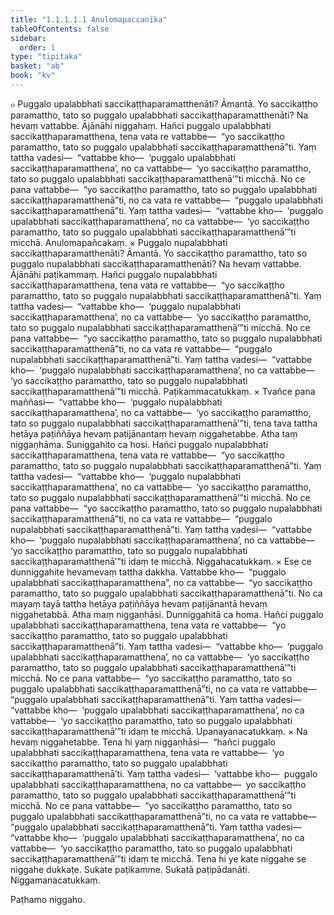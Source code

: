 ```yaml
---
title: "1.1.1.1.1 Anulomapaccanīka"
tableOfContents: false
sidebar:
  order: 1
type: "tipitaka"
basket: "ab"
book: "kv"
---
```



<DynamicBreadcrumb />

<Division number="1" book="kv" bookNo="32" page="1">

<Paragraph number="2" book="kv">
๐ Puggalo upalabbhati saccikaṭṭhaparamatthenāti? Āmantā. Yo saccikaṭṭho paramattho, tato so puggalo upalabbhati saccikaṭṭhaparamatthenāti? Na hevaṃ vattabbe.
</Paragraph>

<Paragraph number="3" book="kv">
Ājānāhi niggahaṃ. Hañci puggalo upalabbhati saccikaṭṭhaparamatthena, tena vata re vattabbe—  “yo saccikaṭṭho paramattho, tato so puggalo upalabbhati saccikaṭṭhaparamatthenā”ti. Yaṃ tattha vadesi—  “vattabbe kho—  ‘puggalo upalabbhati saccikaṭṭhaparamatthena’, no ca vattabbe—  ‘yo saccikaṭṭho paramattho, tato so puggalo upalabbhati saccikaṭṭhaparamatthenā’”ti micchā.
</Paragraph>

<Paragraph number="4" book="kv">
No ce pana vattabbe—  “yo saccikaṭṭho paramattho, tato so puggalo upalabbhati saccikaṭṭhaparamatthenā”ti, no ca vata re vattabbe—  “puggalo upalabbhati saccikaṭṭhaparamatthenā”ti. Yaṃ tattha vadesi—  “vattabbe kho—  ‘puggalo upalabbhati saccikaṭṭhaparamatthena’, no ca vattabbe—  ‘yo saccikaṭṭho paramattho, tato so puggalo upalabbhati saccikaṭṭhaparamatthenā’”ti micchā.

</Paragraph>
</Division>

<Paragraph number="5" type="center" book="kv">
Anulomapañcakaṃ.


</Paragraph>

<Division number="2" book="kv" bookNo="32" page="2">

<Paragraph number="6" book="kv">
× Puggalo nupalabbhati saccikaṭṭhaparamatthenāti? Āmantā. Yo saccikaṭṭho paramattho, tato so puggalo nupalabbhati saccikaṭṭhaparamatthenāti? Na hevaṃ vattabbe.
</Paragraph>

<Paragraph number="7" book="kv">
Ājānāhi paṭikammaṃ. Hañci puggalo nupalabbhati saccikaṭṭhaparamatthena, tena vata re vattabbe—  “yo saccikaṭṭho paramattho, tato so puggalo nupalabbhati saccikaṭṭhaparamatthenā”ti. Yaṃ tattha vadesi—  “vattabbe kho—  ‘puggalo nupalabbhati saccikaṭṭhaparamatthena’, no ca vattabbe—  ‘yo saccikaṭṭho paramattho, tato so puggalo nupalabbhati saccikaṭṭhaparamatthenā’”ti micchā.
</Paragraph>

<Paragraph number="8" book="kv">
No ce pana vattabbe—  “yo saccikaṭṭho paramattho, tato so puggalo nupalabbhati saccikaṭṭhaparamatthenā”ti, no ca vata re vattabbe—  “puggalo nupalabbhati saccikaṭṭhaparamatthenā”ti. Yaṃ tattha vadesi—  “vattabbe kho—  ‘puggalo nupalabbhati saccikaṭṭhaparamatthena’, no ca vattabbe—  ‘yo saccikaṭṭho paramattho, tato so puggalo nupalabbhati saccikaṭṭhaparamatthenā’”ti micchā.

</Paragraph>
</Division>

<Paragraph number="9" type="center" book="kv">
Paṭikammacatukkaṃ.


</Paragraph>

<Division number="3" book="kv" bookNo="32" page="2">

<Paragraph number="10" book="kv">
× Tvañce pana maññasi—  “vattabbe kho—  ‘puggalo nupalabbhati saccikaṭṭhaparamatthena’, no ca vattabbe—  ‘yo saccikaṭṭho paramattho, tato so puggalo nupalabbhati saccikaṭṭhaparamatthenā’”ti, tena tava tattha hetāya paṭiññāya hevaṃ paṭijānantaṃ hevaṃ niggahetabbe. Atha taṃ niggaṇhāma. Suniggahito ca hosi.
</Paragraph>

<Paragraph number="11" book="kv">
Hañci puggalo nupalabbhati saccikaṭṭhaparamatthena, tena vata re vattabbe—  “yo saccikaṭṭho paramattho, tato so puggalo nupalabbhati saccikaṭṭhaparamatthenā”ti. Yaṃ tattha vadesi—  “vattabbe kho—  ‘puggalo nupalabbhati saccikaṭṭhaparamatthena’, no ca vattabbe—  ‘yo saccikaṭṭho paramattho, tato so puggalo nupalabbhati saccikaṭṭhaparamatthenā’”ti micchā.
</Paragraph>

<Paragraph number="12" book="kv">
No ce pana vattabbe—  “yo saccikaṭṭho paramattho, tato so puggalo nupalabbhati saccikaṭṭhaparamatthenā”ti, no ca vata re vattabbe—  “puggalo nupalabbhati saccikaṭṭhaparamatthenā”ti. Yaṃ tattha vadesi—  “vattabbe kho—  ‘puggalo nupalabbhati saccikaṭṭhaparamatthena’, no ca vattabbe—  ‘yo saccikaṭṭho paramattho, tato so puggalo nupalabbhati saccikaṭṭhaparamatthenā’”ti idaṃ te micchā.

</Paragraph>
</Division>

<Paragraph number="13" type="center" book="kv">
Niggahacatukkaṃ.


</Paragraph>

<Division number="4" book="kv" bookNo="32" page="3">

<Paragraph number="14" book="kv">
× Ese ce dunniggahite hevamevaṃ tattha dakkha. Vattabbe kho—  “puggalo upalabbhati saccikaṭṭhaparamatthena”, no ca vattabbe—  “yo saccikaṭṭho paramattho, tato so puggalo upalabbhati saccikaṭṭhaparamatthenā”ti. No ca mayaṃ tayā tattha hetāya paṭiññāya hevaṃ paṭijānantā hevaṃ niggahetabbā. Atha maṃ niggaṇhāsi. Dunniggahitā ca homa.
</Paragraph>

<Paragraph number="15" book="kv">
Hañci puggalo upalabbhati saccikaṭṭhaparamatthena, tena vata re vattabbe—  “yo saccikaṭṭho paramattho, tato so puggalo upalabbhati saccikaṭṭhaparamatthenā”ti. Yaṃ tattha vadesi—  “vattabbe kho—  ‘puggalo upalabbhati saccikaṭṭhaparamatthena’, no ca vattabbe—  ‘yo saccikaṭṭho paramattho, tato so puggalo upalabbhati saccikaṭṭhaparamatthenā’”ti micchā.
</Paragraph>

<Paragraph number="16" book="kv">
No ce pana vattabbe—  “yo saccikaṭṭho paramattho, tato so puggalo upalabbhati saccikaṭṭhaparamatthenā”ti, no ca vata re vattabbe—  “puggalo upalabbhati saccikaṭṭhaparamatthenā”ti. Yaṃ tattha vadesi—  “vattabbe kho—  ‘puggalo upalabbhati saccikaṭṭhaparamatthena’, no ca vattabbe—  ‘yo saccikaṭṭho paramattho, tato so puggalo upalabbhati saccikaṭṭhaparamatthenā’”ti idaṃ te micchā.

</Paragraph>
</Division>

<Paragraph number="17" type="center" book="kv">
Upanayanacatukkaṃ.


</Paragraph>

<Division number="5" book="kv" bookNo="32" page="4">

<Paragraph number="18" book="kv">
× Na hevaṃ niggahetabbe. Tena hi yaṃ niggaṇhāsi—  “hañci puggalo upalabbhati saccikaṭṭhaparamatthena, tena vata re vattabbe—  ‘yo saccikaṭṭho paramattho, tato so puggalo upalabbhati saccikaṭṭhaparamatthenā’ti. Yaṃ tattha vadesi—  ‘vattabbe kho—  puggalo upalabbhati saccikaṭṭhaparamatthena, no ca vattabbe—  yo saccikaṭṭho paramattho, tato so puggalo upalabbhati saccikaṭṭhaparamatthenā’”ti micchā.
</Paragraph>

<Paragraph number="19" book="kv">
No ce pana vattabbe—  “yo saccikaṭṭho paramattho, tato so puggalo upalabbhati saccikaṭṭhaparamatthenā”ti, no ca vata re vattabbe—  “puggalo upalabbhati saccikaṭṭhaparamatthenā”ti. Yaṃ tattha vadesi—  “vattabbe kho—  ‘puggalo upalabbhati saccikaṭṭhaparamatthena’, no ca vattabbe—  ‘yo saccikaṭṭho paramattho, tato so puggalo upalabbhati saccikaṭṭhaparamatthenā’”ti idaṃ te micchā. Tena hi ye kate niggahe se niggahe dukkaṭe. Sukate paṭikamme. Sukatā paṭipādanāti.

</Paragraph>
</Division>

<Paragraph number="20" type="center" book="kv">
Niggamanacatukkaṃ.

  
Paṭhamo niggaho.
</Paragraph>